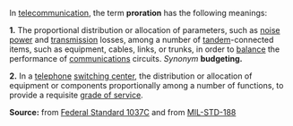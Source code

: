 In [[telecommunication]], the term '''proration''' has the following meanings: 

<b>1.</b>  The proportional distribution or allocation of parameters, such as [[noise power]] and [[transmission (telecommunications)|transmission]] losses, among a number of [[tandem]]-connected items, such as equipment, cables, links, or trunks, in order to [[balance]] the performance of [[information transfer|communications]] circuits.  <i>Synonym</i> <b>budgeting.</b> 

<b>2.</b> In a [[telephone]] [[switching center]], the distribution or allocation of equipment or components proportionally among a number of functions, to provide a requisite [[grade of service]]. 

'''Source:''' from [[Federal Standard 1037C]] and from [[MIL-STD-188]]
